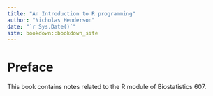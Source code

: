 ```yaml
--- 
title: "An Introduction to R programming"
author: "Nicholas Henderson"
date: "`r Sys.Date()`"
site: bookdown::bookdown_site
---
```


# Preface {-}

This book contains notes related to the R module of Biostatistics 607.
